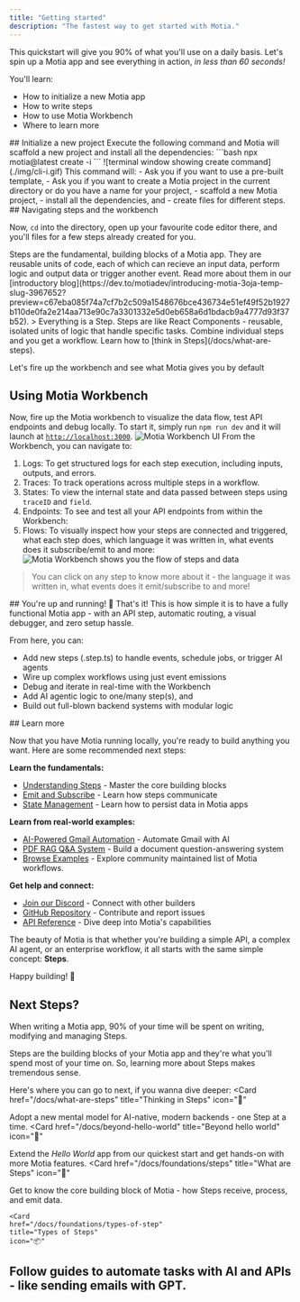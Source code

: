 ```yaml
---
title: "Getting started"
description: "The fastest way to get started with Motia."
---
```

This quickstart will give you 90% of what you'll use on a daily basis. Let's spin up a Motia app and see everything in action, _in less than 60 seconds!_  

You'll learn:
- How to initialize a new Motia app
- How to write steps
- How to use Motia Workbench
- Where to learn more
<Steps>
<Step>
## Initialize a new project
Execute the following command and Motia will scaffold a new project and install all the dependencies:
```bash
npx motia@latest create -i
```
  ![terminal window showing create command](./img/cli-i.gif)
 This command will:
 - Ask you if you want to use a pre-built template,
 - Ask you if you want to create a Motia project in the current directory or do you have a name for your project,
 - scaffold a new Motia project,
 - install all the dependencies, and
 - create files for different steps.

</Step>
<Step>
## Navigating steps and the workbench

  Now, `cd` into the directory, open up your favourite code editor there, and you'll files for a few steps already created for you.
  
<Callout title="Steps" type="info">
  Steps are the fundamental, building blocks of a Motia app. They are reusable units of code, each of which can recieve an input data, perform logic and output data or trigger another event. Read more about them in our [introductory blog](https://dev.to/motiadev/introducing-motia-3oja-temp-slug-3967652?preview=c67eba085f74a7cf7b2c509a1548676bce436734e51ef49f52b1927b110de0fa2e214aa713e90c7a3301332e5d0eb658a6d1bdacb9a4777d93f37b52).
</Callout>
> Everything is a Step. Steps are like React Components - reusable, isolated units of logic that handle specific tasks. Combine individual steps and you get a workflow. Learn how to [think in Steps](/docs/what-are-steps).

Let's fire up the workbench and see what Motia gives you by default
</Step>
<Step>
## Using Motia Workbench
  Now, fire up the Motia workbench to visualize the data flow, test API endpoints and debug locally. To start it, simply run `npm run dev` and it will launch at [`http://localhost:3000`](http://localhost:3000).
  ![Motia Workbench UI](./img/workbench.png)
  From the Workbench, you can navigate to:
  1. Logs: To get structured logs for each step execution, including inputs, outputs, and errors.
  2. Traces: To track operations across multiple steps in a workflow.
  3. States: To view the internal state and data passed between steps using `traceID` and `field`.
  4. Endpoints: To see and test all your API endpoints from within the Workbench:
  5. Flows: To visually inspect how your steps are connected and triggered, what each step does, which language it was written in, what events does it subscribe/emit to and more:
  ![Motia Workbench shows you the flow of steps and data](./img/output1.gif)
  > You can click on any step to know more about it - the language it was written in, what events does it emit/subscribe to and more!
</Step>
<Step>
## You're up and running! 🎉
That's it! This is how simple it is to have a fully functional Motia app - with an API step, automatic routing, a visual debugger, and zero setup hassle.

From here, you can:

- Add new steps (.step.ts) to handle events, schedule jobs, or trigger AI agents
- Wire up complex workflows using just event emissions
- Debug and iterate in real-time with the Workbench
- Add AI agentic logic to one/many step(s), and 
- Build out full-blown backend systems with modular logic
</Step>
<Step>
## Learn more

Now that you have Motia running locally, you're ready to build anything you want. Here are some recommended next steps:

**Learn the fundamentals:**
- [Understanding Steps](/docs/steps) - Master the core building blocks
- [Emit and Subscribe](/docs/steps#the-two-behaviours-of-a-step) - Learn how steps communicate
- [State Management](/docs/state-mgt) - Learn how to persist data in Motia apps

**Learn from real-world examples:**
- [AI-Powered Gmail Automation](https://github.com/MotiaDev/motia-examples/tree/main/examples/gmail-workflow) - Automate Gmail with AI
- [PDF RAG Q&A System](https://github.com/MotiaDev/motia-examples/tree/main/examples/rag-docling-weaviate-agent) - Build a document question-answering system
- [Browse Examples](https://github.com/MotiaDev/motia-examples) - Explore community maintained list of Motia workflows.

**Get help and connect:**
- [Join our Discord](https://discord.gg/EnfDRFYW) - Connect with other builders
- [GitHub Repository](https://github.com/MotiaDev/motia) - Contribute and report issues
- [API Reference](/docs/api-ref) - Dive deep into Motia's capabilities

The beauty of Motia is that whether you're building a simple API, a complex AI agent, or an enterprise workflow, it all starts with the same simple concept: **Steps**. 

Happy building! 🚀

</Step>
</Steps>


## Next Steps?
When writing a Motia app, 90% of your time will be spent on writing, modifying and managing Steps. 

Steps are the building blocks of your Motia app and they're what you'll spend most of your time on. So, learning more about Steps makes tremendous sense.

Here's where you can go to next, if you wanna dive deeper:
<Cards>
  <Card
    href="/docs/what-are-steps"
    title="Thinking in Steps"
    icon="🧠"
  >
  Adopt a new mental model for AI-native, modern backends - one Step at a time.
  </Card>
 <Card
    href="/docs/beyond-hello-world"
    title="Beyond hello world"
    icon="🔀"
  >
  Extend the _Hello World_ app from our quickest start and get hands-on with more Motia features.
  </Card>
  <Card
  href="/docs/foundations/steps"
  title="What are Steps"
  icon="🧱"
>
  Get to know the core building block of Motia - how Steps receive, process, and emit data.
</Card>
 
    <Card
    href="/docs/foundations/types-of-step"
    title="Types of Steps"
    icon="📦"
  >
  Follow guides to automate tasks with AI and APIs - like sending emails with GPT.
  </Card>
</Cards>
---